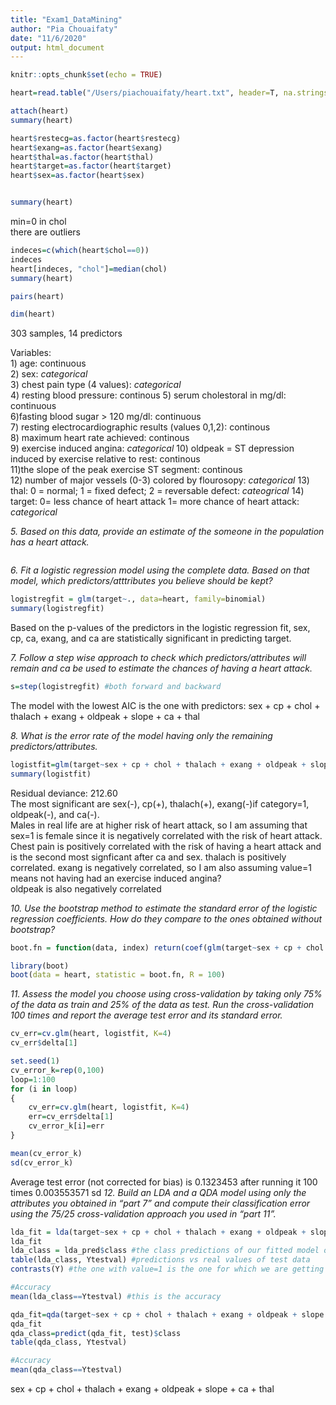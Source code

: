 ```yaml
---
title: "Exam1_DataMining"
author: "Pia Chouaifaty"
date: "11/6/2020"
output: html_document
---
```


```r
knitr::opts_chunk$set(echo = TRUE)
```

```r
heart=read.table("/Users/piachouaifaty/heart.txt", header=T, na.strings = "?")
```

```r
attach(heart)
summary(heart)
```

```r
heart$restecg=as.factor(heart$restecg)
heart$exang=as.factor(heart$exang)
heart$thal=as.factor(heart$thal)
heart$target=as.factor(heart$target)
heart$sex=as.factor(heart$sex)


summary(heart)
```

min=0 in chol  
there are outliers

```r
indeces=c(which(heart$chol==0))
indeces
heart[indeces, "chol"]=median(chol)
summary(heart)
```


```r
pairs(heart)
```


```r
dim(heart)
```
303 samples, 14 predictors

Variables:  
1) age: continuous  
2) sex: *categorical*  
3) chest pain type (4 values): *categorical*  
4) resting blood pressure: continous
5) serum cholestoral in mg/dl: continuous  
6)fasting blood sugar > 120 mg/dl: continuous  
7) resting electrocardiographic results (values 0,1,2): continous  
8) maximum heart rate achieved: continous  
9) exercise induced angina: *categorical*
10) oldpeak = ST depression induced by exercise relative to rest: continous  
11)the slope of the peak exercise ST segment: continous  
12) number of major vessels (0-3) colored by flourosopy: *categorical*
13) thal: 0 = normal; 1 = fixed defect; 2 = reversable defect: *cateogrical*
14) target: 0= less chance of heart attack 1= more chance of heart attack: *categorical*

*5. Based on this data, provide an estimate of the someone in the population has a heart attack.*
```r

```

*6. Fit a logistic regression model using the complete data. Based on that model, which predictors/atttributes you believe should be kept?*

```r
logistregfit = glm(target~., data=heart, family=binomial)
summary(logistregfit)
```
Based on the p-values of the predictors in the logistic regression fit, sex, cp, ca, exang, and ca are statistically significant in predicting target.  

*7. Follow a step wise approach to check which predictors/attributes will remain and ca be used to estimate the chances of having a heart attack.*
```r
s=step(logistregfit) #both forward and backward
```

The model with the lowest AIC is the one with predictors: sex + cp + chol + thalach + exang + oldpeak + slope + ca + thal 

*8. What is the error rate of the model having only the remaining predictors/attributes.*  

```r
logistfit=glm(target~sex + cp + chol + thalach + exang + oldpeak + slope + ca + thal, data=heart, family=binomial)
summary(logistfit)
```
Residual deviance: 212.60  
The most significant are sex(-), cp(+), thalach(+), exang(-)if category=1, oldpeak(-), and ca(-).  
Males in real life are at higher risk of heart attack, so I am assuming that sex=1 is female since it is negatively correlated with the risk of heart attack. Chest pain is positively correlated with the risk of having a heart attack and is the second most signficant after ca and sex. thalach is positively correlated. exang is negatively correlated, so I am also assuming value=1 means not having had an exercise induced angina?  
oldpeak is also negatively correlated   

*10. Use the bootstrap method to estimate the standard error of the logistic regression coefficients. How do they compare to the ones obtained without bootstrap?*

```r
boot.fn = function(data, index) return(coef(glm(target~sex + cp + chol + thalach + exang + oldpeak + slope + ca + thal, data=data, family=binomial, subset=index)))

library(boot)
boot(data = heart, statistic = boot.fn, R = 100)

```

*11. Assess the model you choose using cross-validation by taking only 75% of the data as train and 25% of the data as test. Run the cross-validation 100 times and report the average test error and its standard error.*

```r
cv_err=cv.glm(heart, logistfit, K=4)
cv_err$delta[1]
```

```r

set.seed(1)
cv_error_k=rep(0,100)
loop=1:100
for (i in loop)
{
    cv_err=cv.glm(heart, logistfit, K=4)
    err=cv_err$delta[1]
    cv_error_k[i]=err
}

mean(cv_error_k)
sd(cv_error_k)
```
Average test error (not corrected for bias) is 0.1323453 after running it 100 times
0.003553571 sd
*12. Build an LDA and a QDA model using only the attributes you obtained in “part 7” and compute their classification error using the 75/25 cross-validation approach you used in “part 11”.*

```r


lda_fit = lda(target~sex + cp + chol + thalach + exang + oldpeak + slope + ca + thal, data=heart)
lda_fit
lda_class = lda_pred$class #the class predictions of our fitted model on test data
table(lda_class, Ytestval) #predictions vs real values of test data
contrasts(Y) #the one with value=1 is the one for which we are getting the posterior probability

#Accuracy
mean(lda_class==Ytestval) #this is the accuracy

qda_fit=qda(target~sex + cp + chol + thalach + exang + oldpeak + slope + ca + thal, data=heart)
qda_fit
qda_class=predict(qda_fit, test)$class
table(qda_class, Ytestval)

#Accuracy
mean(qda_class==Ytestval)
```


sex + cp + chol + thalach + exang + oldpeak + slope + ca + thal 







